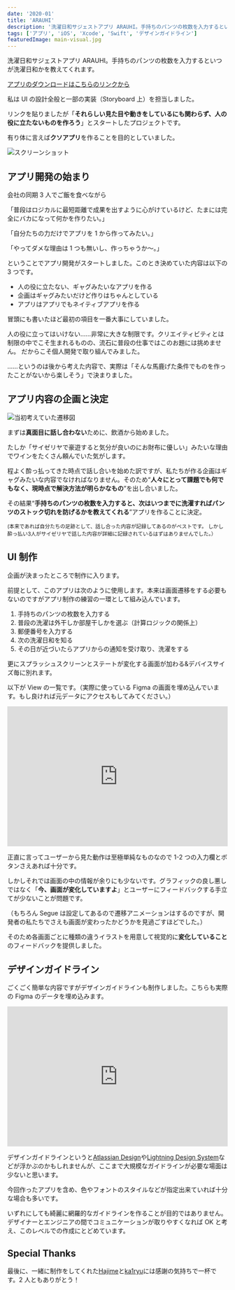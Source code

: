 ```yaml
---
date: '2020-01'
title: 'ARAUHI'
description: '洗濯日和サジェストアプリ ARAUHI。手持ちのパンツの枚数を入力するといつが洗濯日和かを教えてくれます'
tags: ['アプリ', 'iOS', 'Xcode', 'Swift', 'デザインガイドライン']
featuredImage: main-visual.jpg
---
```


洗濯日和サジェストアプリ ARAUHI。手持ちのパンツの枚数を入力するといつが洗濯日和かを教えてくれます。

[アプリのダウンロードはこちらのリンクから](https://apps.apple.com/jp/app/arauhi/id1493001313?ign-mpt=uo%3D2)

私は UI の設計全般と一部の実装（Storyboard 上）を担当しました。

リンクを貼りましたが「**それらしい見た目や動きをしているにも関わらず、人の役に立たないものを作ろう**」とスタートしたプロジェクトです。

有り体に言えば**クソアプリ**を作ることを目的としていました。

![スクリーンショット](./screenshots.jpg)

## アプリ開発の始まり

会社の同期 3 人でご飯を食べながら

「普段はロジカルに最短距離で成果を出すように心がけているけど、たまには完全にバカになって何かを作りたい。」

「自分たちの力だけでアプリを 1 から作ってみたい。」

「やってダメな理由は 1 つも無いし、作っちゃうか〜。」

ということでアプリ開発がスタートしました。このとき決めていた内容は以下の 3 つです。

- 人の役に立たない、ギャグみたいなアプリを作る
- 企画はギャグみたいだけど作りはちゃんとしている
- アプリはアプリでもネイティブアプリを作る

冒頭にも書いたほど最初の項目を一番大事にしていました。

人の役に立ってはいけない……非常に大きな制限です。クリエイティビティとは制限の中でこそ生まれるものの、流石に普段の仕事ではこのお題には挑めません。
だからこそ個人開発で取り組んでみました。

……というのは後から考えた内容で、実際は「そんな馬鹿げた条件でものを作ったことがないから楽しそう」で決まりました。

## アプリ内容の企画と決定

![当初考えていた遷移図](./diagram.jpg)

まずは**真面目に話し合わない**ために、飲酒から始めました。

たしか「サイゼリヤで豪遊すると気分が良いのにお財布に優しい」みたいな理由でワインをたくさん頼んでいた気がします。

程よく酔っ払ってきた時点で話し合いを始めた訳ですが、私たちが作る企画はギャグみたいな内容でなければなりません。そのため“**人々にとって課題でも何でもなく、現時点で解決方法が明らかなもの**”を出し合いました。

その結果“**手持ちのパンツの枚数を入力すると、次はいつまでに洗濯すればパンツのストック切れを防げるかを教えてくれる**”アプリを作ることに決定。

<small>(本来であれば自分たちの足跡として、話し合った内容が記録してあるのがベストです。 しかし酔っ払い3人がサイゼリヤで話した内容が詳細に記録されているはずはありませんでした。）</small>

## UI 制作

企画が決まったところで制作に入ります。

前提として、このアプリは次のように使用します。本来は画面遷移をする必要もないのですがアプリ制作の練習の一環として組み込んでいます。

1. 手持ちのパンツの枚数を入力する
1. 普段の洗濯は外干しか部屋干しかを選ぶ（計算ロジックの関係上）
1. 郵便番号を入力する
1. 次の洗濯日和を知る
1. その日が近づいたらアプリからの通知を受け取り、洗濯をする

更にスプラッシュスクリーンとステートが変化する画面が加わる&デバイスサイズ毎に別れます。

以下が View の一覧です。（実際に使っている Figma の画面を埋め込んでいます。もし良ければ元データにアクセスもしてみてください。）

<iframe style='border: none;' width='100%' height='320' src='https://www.figma.com/embed?embed_host=share&url=https%3A%2F%2Fwww.figma.com%2Ffile%2FDEC7sX7e9aSMLq0Vv5YnS1kI%2FARAUHI%3Fnode-id%3D0%253A1' allowfullscreen></iframe>

正直に言ってユーザーから見た動作は至極単純なものなので 1-2 つの入力欄とボタンさえあれば十分です。

しかしそれでは画面の中の情報が余りにも少ないです。グラフィックの良し悪しではなく「**今、画面が変化していますよ**」とユーザーにフィードバックする手立てが少ないことが問題です。

（もちろん Segue は設定してあるので遷移アニメーションはするのですが、開発者の私たちでさえも画面が変わったかどうかを見過ごすほどでした。）

そのため各画面ごとに種類の違うイラストを用意して視覚的に**変化していること**のフィードバックを提供しました。

## デザインガイドライン

ごくごく簡単な内容ですがデザインガイドラインも制作しました。こちらも実際の Figma のデータを埋め込みます。

<iframe style='border: none;' width='100%' height='320' src='https://www.figma.com/embed?embed_host=share&url=https%3A%2F%2Fwww.figma.com%2Ffile%2FDEC7sX7e9aSMLq0Vv5YnS1kI%2FARAUHI%3Fnode-id%3D0%253A242' allowfullscreen></iframe>

デザインガイドラインというと[Atlassian Design](https://atlassian.design/)や[Lightning Design System](https://www.lightningdesignsystem.com/)などが浮かぶのかもしれませんが、ここまで大規模なガイドラインが必要な場面は少ないと思います。

今回作ったアプリを含め、色やフォントのスタイルなどが指定出来ていれば十分な場合も多いです。

いずれにしても綺麗に網羅的なガイドラインを作ることが目的ではありません。デザイナーとエンジニアの間でコミュニケーションが取りやすくなれば OK と考え、このレベルでの作成にとどめています。

## Special Thanks

最後に、一緒に制作をしてくれた[Hajime](https://github.com/hytkgami)と[ka1ryu](https://github.com/ka1ryu)には感謝の気持ちで一杯です。2 人ともありがとう！
